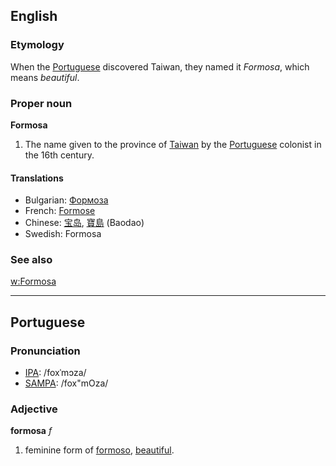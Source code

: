 ==English==
===Etymology===

When the [[Portuguese]] discovered Taiwan, they named it ''Formosa'', which means ''beautiful''.

===Proper noun===
'''Formosa'''

# The name given to the province of [[Taiwan]] by the [[Portuguese]] colonist in the 16th century.

====Translations====
*Bulgarian: [[Формоза]]
*French: [[Formose]]
*Chinese: [[宝岛]], [[寶島]] (Baodao)
*Swedish: Formosa

===See also===
[[w:Formosa]]

----

==Portuguese==
===Pronunciation===
*[[w:IPA|IPA]]: /foxˈmɔza/
*[[w:SAMPA|SAMPA]]: /fox"mOza/

===Adjective===
'''formosa''' ''f''

# feminine form of [[formoso]], [[beautiful]].